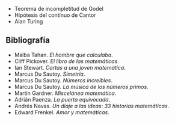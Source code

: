 {{header|1=Matemáticas}}

* Teorema de incompletitud de Godel
* Hipótesis del contínuo de Cantor
* Alan Turing

== Bibliografía ==

* Malba Tahan. ''El hombre que calculaba''.
* Cliff Pickover. ''El libro de las matemáticas''.
* Ian Stewart. ''Cartas a una joven matemática''.
* Marcus Du Sautoy. ''Simetría''.
* Marcus Du Sautoy. ''Números increíbles''.
* Marcus Du Sautoy. ''La música de los números primos''.
* Martín Gardner. ''Miscelánea matemática''.
* Adrián Paenza. ''La puerta equivocada''.
* Andrés Navas. ''Un diaje a las ideas: 33 historias matemáticas''.
* Edward Frenkel. ''Amor y matemáticas''.

{{ramas del saber}}
{{footer}}
